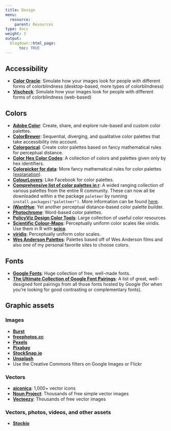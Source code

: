 ```yaml
---
title: Design
menu:
  resource:
    parent: Resources
type: docs
weight: 3
output:
  blogdown::html_page:
      toc: TRUE
---
```


## Accessibility

- [**Color Oracle**](http://colororacle.org/index.html){target="_blank"}: Simulate how your images look for people with different forms of colorblindness (desktop-based, more types of colorblindness)
- [**Vischeck**](http://www.vischeck.com/vischeck/vischeckImage.php){target="_blank"}: Simulate how your images look for people with different forms of colorblindness (web-based)

## Colors

- [**Adobe Color**](https://color.adobe.com){target="_blank"}: Create, share, and explore rule-based and custom color palettes.
- [**ColorBrewer**](http://colorbrewer2.org/){target="_blank"}: Sequential, diverging, and qualitative color palettes that take accessibility into account.
- [**Colorgorical**](http://vrl.cs.brown.edu/color){target="_blank"}: Create color palettes based on fancy mathematical rules for perceptual distance.
- [**Color Hex Color Codes**](https://www.color-hex.com/){target="_blank"}: A collection of colors and palettes given only by hex identifiers.
- [**Colorpicker for data**](http://tristen.ca/hcl-picker/){target="_blank"}: More fancy mathematical rules for color palettes ([explanation](https://www.vis4.net/blog/posts/avoid-equidistant-hsv-colors/){target="_blank"}).
- [**ColourLovers**](http://www.colourlovers.com/){target="_blank"}: Like Facebook for color palettes.
- [**Comprehensive list of color palettes in r**](Comprehensive list of color palettes in r){target="_blank"}: A wided ranging collection of various palettes from the entire R community. These can now all be downloaded within a the package `paleteer` by running `install.packages("paletteer")`. More information can be found [here](https://github.com/EmilHvitfeldt/paletteer){target="_blank"}. 
- [**iWantHue**](http://tools.medialab.sciences-po.fr/iwanthue/){target="_blank"}: Yet another perceptual distance-based color palette builder.
- [**Photochrome**](https://photochrome.io/){target="_blank"}: Word-based color palettes.
- [**PolicyViz Design Color Tools**](https://policyviz.com/better-presentations/design-resources/design-color-tools/){target="_blank"}: Large collection of useful color resources
- [**Scientific Colour-Maps**](http://www.fabiocrameri.ch/colourmaps.php): Perceptually uniform color scales like viridis. Use them in R with [**scico**](https://github.com/thomasp85/scico){target="_blank"}.
- [**viridis**](https://cran.r-project.org/web/packages/viridis/vignettes/intro-to-viridis.html){target="_blank"}: Perceptually uniform color scales.
- [**Wes Anderson Palettes**](https://github.com/karthik/wesanderson){target="_blank"}:  Palettes based off of Wes Anderson films and also one of my personal favorite sites to choose colors.


## Fonts

- [**Google Fonts**](https://fonts.google.com/){target="_blank"}: Huge collection of free, well-made fonts.
- [**The Ultimate Collection of Google Font Pairings**](https://www.reliablepsd.com/ultimate-google-font-pairings/){target="_blank"}: A list of great, well-designed font pairings from all those fonts hosted by Google (for when you're looking for good contrasting or complementary fonts).


## Graphic assets

### Images

- [**Burst**](https://burst.shopify.com/){target="_blank"}
- [**freephotos.cc**](https://freephotos.cc/){target="_blank"}
- [**Pexels**](https://www.pexels.com/){target="_blank"}
- [**Pixabay**](https://pixabay.com/){target="_blank"}
- [**StockSnap.io**](https://stocksnap.io/){target="_blank"}
- [**Unsplash**](https://unsplash.com/){target="_blank"}
- Use the Creative Commons filters on Google Images or Flickr

### Vectors

- [**aiconica**](http://aiconica.net/){target="_blank"}: 1,000+ vector icons
- [**Noun Project**](https://thenounproject.com/){target="_blank"}: Thousands of free simple vector images
- [**Vecteezy**](https://www.vecteezy.com/){target="_blank"}: Thousands of free vector images

### Vectors, photos, videos, and other assets

- [**Stockio**](https://www.stockio.com/){target="_blank"}

